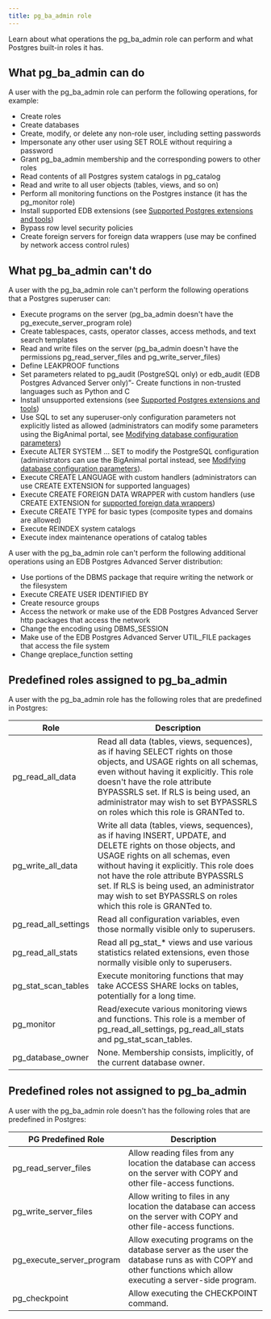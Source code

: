 ```yaml
---
title: pg_ba_admin role
---
```


Learn about what operations the pg_ba_admin role can perform and what Postgres built-in roles it has.

## What pg_ba_admin can do
A user with the pg_ba_admin role can perform the following operations, for example:

- Create roles
- Create databases
- Create, modify, or delete any non-role user, including setting passwords
- Impersonate any other user using SET ROLE without requiring a password
- Grant pg_ba_admin membership and the corresponding powers to other roles
- Read contents of all Postgres system catalogs in pg_catalog
- Read and write to all user objects (tables, views, and so on)
- Perform all monitoring functions on the Postgres instance (it has the pg_monitor role)
- Install supported EDB extensions (see [Supported Postgres extensions and tools](biganimal/latest/overview/extensions_tools/))
- Bypass row level security policies
- Create foreign servers for foreign data wrappers (use may be confined by network access control rules)

## What pg_ba_admin can't do
A user with the pg_ba_admin role can't perform the following operations that a Postgres superuser can:

- Execute programs on the server (pg_ba_admin doesn't have the pg_execute_server_program role)
- Create tablespaces, casts, operator classes, access methods, and text search templates
- Read and write files on the server (pg_ba_admin doesn't have the permissions pg_read_server_files and pg_write_server_files)
- Define LEAKPROOF functions
- Set parameters related to  pg_audit (PostgreSQL only) or edb_audit (EDB Postgres Advanced Server only)”- Create functions in non-trusted languages such as Python and C
- Install unsupported extensions (see [Supported Postgres extensions and tools](biganimal/latest/overview/extensions_tools/))
- Use SQL to set any superuser-only configuration parameters not explicitly listed as allowed (administrators can modify some parameters using the BigAnimal portal, see [Modifying database configuration parameters](/biganimal/latest/using_cluster/03_modifying_your_cluster/05_db_configuration_parameters/))
- Execute ALTER SYSTEM ... SET to modify the PostgreSQL configuration (administrators can use the BigAnimal portal instead, see [Modifying database configuration parameters](/biganimal/latest/using_cluster/03_modifying_your_cluster/05_db_configuration_parameters/)).
- Execute CREATE LANGUAGE with custom handlers (administrators can use CREATE EXTENSION for supported languages)
- Execute CREATE FOREIGN DATA WRAPPER with custom handlers (use CREATE EXTENSION for [supported foreign data wrappers](/biganimal/release/overview/foreign_data_wrappers))
- Execute CREATE TYPE for basic types (composite types and domains are allowed)
- Execute REINDEX system catalogs
- Execute index maintenance operations of catalog tables


A user with the pg_ba_admin role can't perform the following additional operations using an EDB Postgres Advanced Server distribution:

- Use portions of the DBMS package that require writing the network or the filesystem
- Execute CREATE USER IDENTIFIED BY
- Create resource groups
- Access the network or make use of the EDB Postgres Advanced Server http packages that access the network  
- Change the encoding using DBMS_SESSION 
- Make use of the EDB Postgres Advanced Server UTIL_FILE packages that access the file system
- Change qreplace_function setting

## Predefined roles assigned to pg_ba_admin

A user with the pg_ba_admin role has the following roles that are predefined in Postgres:

| Role   | Description                                                                                                                                                                                                                                                                                                                                        |
|----------------------|----------------------------------------------------------------------------------------------------------------------------------------------------------------------------------------------------------------------------------------------------------------------------------------------------------------------------------------------------|
| pg_read_all_data     | Read all data (tables, views, sequences), as if having SELECT rights on those objects, and USAGE rights on all schemas, even without having it explicitly. This role doesn't have the role attribute BYPASSRLS set. If RLS is being used, an administrator may wish to set BYPASSRLS on roles which this role is GRANTed to.                      |
| pg_write_all_data    | Write all data (tables, views, sequences), as if having INSERT, UPDATE, and DELETE rights on those objects, and USAGE rights on all schemas, even without having it explicitly. This role does not have the role attribute BYPASSRLS set. If RLS is being used, an administrator may wish to set BYPASSRLS on roles which this role is GRANTed to. |
| pg_read_all_settings | Read all configuration variables, even those normally visible only to superusers.                                                                                                                                                                                                                                                                  |
| pg_read_all_stats    | Read all pg_stat_* views and use various statistics related extensions, even those normally visible only to superusers.                                                                                                                                                                                                                            |
| pg_stat_scan_tables  | Execute monitoring functions that may take ACCESS SHARE locks on tables, potentially for a long time.                                                                                                                                                                                                                                              |
| pg_monitor           | Read/execute various monitoring views and functions. This role is a member of pg_read_all_settings, pg_read_all_stats and pg_stat_scan_tables.                                                                                                                                                                                                     |
| pg_database_owner    | None. Membership consists, implicitly, of the current database owner.                                                                                                                                                                                                                                                                              |

## Predefined roles not assigned to pg_ba_admin

A user with the pg_ba_admin role doesn't has the following roles that are predefined in Postgres:

| PG Predefined Role        | Description                                                                                                                                                 |    
|---------------------------|-------------------------------------------------------------------------------------------------------------------------------------------------------------|
| pg_read_server_files      | Allow reading files from any location the database can access on the server with COPY and other file-access functions.                                      |
| pg_write_server_files     | Allow writing to files in any location the database can access on the server with COPY and other file-access functions.                                     | 
| pg_execute_server_program | Allow executing programs on the database server as the user the database runs as with COPY and other functions which allow executing a server-side program. | 
| pg_checkpoint             | Allow executing the CHECKPOINT command.                                                                                                                     | 
